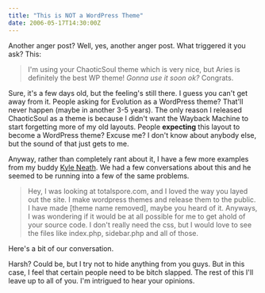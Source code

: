 ```yaml
---
title: "This is NOT a WordPress Theme"
date: 2006-05-17T14:30:00Z
---
```


Another anger post? Well, yes, another anger post. What triggered it you ask? This:

> I'm using your ChaoticSoul theme which is very nice, but Aries is definitely the best WP theme! *Gonna use it soon ok?* Congrats.

Sure, it's a few days old, but the feeling's still there. I guess you can't get away from it. People asking for Evolution as a WordPress theme? That'll never happen (maybe in another 3-5 years). The only reason I released ChaoticSoul as a theme is because I didn't want the Wayback Machine to start forgetting more of my old layouts. People **expecting** this layout to become a WordPress theme? Excuse me? I don't know about anybody else, but the sound of that just gets to me.

Anyway, rather than completely rant about it, I have a few more examples from my buddy [Kyle Neath][1]. We had a few conversations about this and he seemed to be running into a few of the same problems.

> Hey, I was looking at totalspore.com, and I loved the way you layed out the site. I make wordpress themes and release them to the public. I have made [theme name removed], maybe you heard of it. Anyways, I was wondering if it would be at all possible for me to get ahold of your source code. I don't really need the css, but I would love to see the files like index.php, sidebar.php and all of those.

Here's a bit of our conversation.

<dialog>
<dt>Kyle</dt>
<dd>Well, I dunno it's weird I feel there's a distict difference between a deisgn and a template... comparing something like k2/hemingway/squible to something like my site, or totalspore</dd>
<dt>Kyle</dt>
<dd>like... for example, I would say something like what Jeff Croft has: [http://www2.jeffcroft.com/][2] is a design based on a template like hemingway: [http://www.warpspire.com/hemingway_example/][3]</dd>
<dt>Kyle</dt>
<dd>I've always seen a distinct difference between the two.. so when someone says "Can I download your Warpspire theme?" it bugs me</dd>
<dt>Bryan</dt>
<dd>I guess I'm more focusing on the fact that they call Warpspire a theme.</dd>
<dt>Bryan</dt>
<dd>Somebody left me a comment that said, "I can't wait to use Aries," to that effect at least.</dd>
<dt>Kyle</dt>
<dd>Exactly what I mean</dd>
<dt>Kyle</dt>
<dd>like, I could easily see a theme *based* off Aries</dd>
<dt>Kyle</dt>
<dd>but Aries is your design</dd>
<dt>Kyle</dt>
<dd>not a theme</dd>
<dt>Bryan</dt>
<dd>And therefore, it'll never happen.</dd>
<dt>Bryan</dt>
<dd>But they expect it to.</dd>
<dt>Bryan</dt>
<dd>Yes, but I don't think people should expect anything to be available as a template. Where's the fucking originality in that?</dd>
<dt>Kyle</dt>
<dd>I guess just because it's a set of templates (be it wordpress, MT, or HTML) doesn't mean it's a theme to download</dd>
<dt>Bryan</dt>
<dd>Yep.</dd>
<dt>Kyle</dt>
<dd>themes are sets of templates that authors willingly release</dd>
<dt>Kyle</dt>
<dd>That's why I think most wordpress "themes" fail... in that they're not really themes, they're designs</dd>
<dt>Kyle</dt>
<dd>That's why Kubrick became so popular... it was a great starting point that allowed easy customization on top of it</dd>
<dt>Kyle</dt>
<dd>be it header, or other</dd>
<dt>Bryan</dt>
<dd>Indeed.</dd>
<dt>Kyle</dt>
<dd>People just need more originality in their life :)</dd>
<dt>Bryan</dt>
<dd>Yeah.</dd>
<dt>Bryan</dt>
<dd>I mean, it wasn't like this years ago.</dd>
<dt>Bryan</dt>
<dd>People have been ... I dunno, warped into thinking that they can view anything based off a blogging platform as something that they can use on their own site.</dd>
<dt>Kyle</dt>
<dd>There weren't this many people blogging years ago :)</dd>
<dt>Bryan</dt>
<dd>Rather than using it as inspiration to drive them, they want the work done for them.</dd>
<dt>Bryan</dt>
<dd>Still, design is design.</dd>
<dt>Kyle</dt>
<dd>I guess you have to realize that there's a surge of people blogging that can't design.</dd>
<dt>Kyle</dt>
<dd>Howevver, they should realize that designs are designs, and templates are templates</dd>
<dt>Bryan</dt>
<dd>True, but can't they have some dignity to realize the difference?</dd>
</dialog>

Harsh? Could be, but I try not to hide anything from you guys. But in this case, I feel that certain people need to be bitch slapped. The rest of this I'll leave up to all of you. I'm intrigued to hear your opinions.

[1]: http://warpspire.com/
[2]: http://www2.jeffcroft.com/
[3]: http://www.warpspire.com/hemingway_example/

